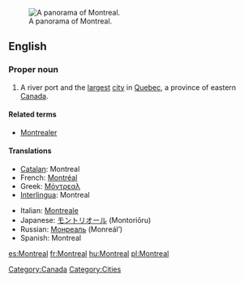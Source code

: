 {{also|Montréal}}
{{wikipedia}}
[[Image:Montreal Twilight Panorama 2006.jpg|thumb|right|A panorama of Montreal.]]
==English==

===Proper noun===
{{en-proper noun}}

# A river port and the [[largest]] [[city]] in [[Quebec]], a province of eastern [[Canada]].

====Related terms====
* [[Montrealer]]

====Translations====
{{trans-top|a city in Quebec}}
* [[Catalan]]: Montreal
* French: [[Montréal]] {{m}}
* Greek: [[Μόντρεαλ]]
* [[Interlingua]]: Montreal
{{trans-mid}}
* Italian: [[Montreale]] {{f}}
* Japanese: [[モントリオール]] (Montoriōru)
* Russian: [[Монреаль]] (Monreál’) {{m}}
* Spanish: Montreal {{m}}
{{trans-bottom}}

[[Category:Canada]]
[[Category:Cities]]

[[es:Montreal]]
[[fr:Montreal]]
[[hu:Montreal]]
[[pl:Montreal]]